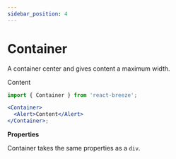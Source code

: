 ```yaml
---
sidebar_position: 4
---
```


# Container

A container center and gives content a maximum width.


<Container className="mb-2">
  <Alert className="w-full">Content</Alert>
</Container>

```jsx
import { Container } from 'react-breeze';

<Container>
  <Alert>Content</Alert>
</Container>;
```

**Properties**

Container takes the same properties as a `div`.
